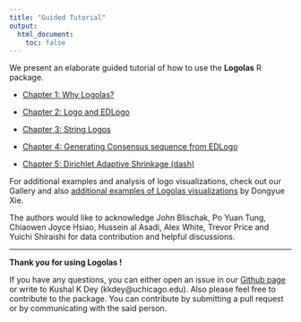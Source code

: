 ```yaml
---
title: "Guided Tutorial"
output:
  html_document:
    toc: false
---
```


We present an elaborate guided tutorial of how to use the **Logolas** R package. 


- [Chapter 1:   Why Logolas?](intro.html)


- [Chapter 2:   Logo and EDLogo](FirstLook.html)


- [Chapter 3:   String Logos](extend.html)


- [Chapter 4:   Generating Consensus sequence from EDLogo](nomenclature.html)


- [Chapter 5:   Dirichlet Adaptive Shrinkage (dash)](dashtutor2.html)



For additional examples and analysis of logo visualizations, check out our Gallery and also [additional examples of Logolas visualizations](https://dongyuexie.github.io/Sequence-Motif-Depletion/) by Dongyue Xie.
 

The authors would like to acknowledge John Blischak, Po Yuan Tung, Chiaowen Joyce Hsiao, Hussein al Asadi, Alex White, Trevor Price and Yuichi Shiraishi for data contribution and helpful discussions. 



----------------------------------------------------------------------------

**Thank you for using Logolas !**  

If you have any questions, you can either open an issue in our [Github page](https://github.com/kkdey/Logolas) or write to Kushal K Dey (kkdey@uchicago.edu). Also please feel free to contribute to the package. You can contribute by submitting a pull request or by communicating with the said person.









